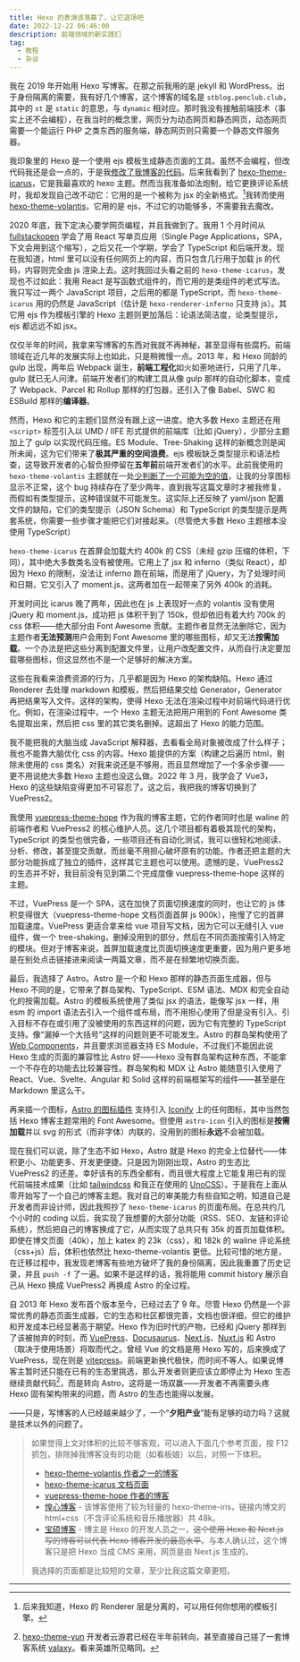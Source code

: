 ```yaml
---
title: Hexo 的表演该落幕了，让它退场吧
date: 2022-12-22 06:46:00
description: 前端领域的新实践们
tag:
  - 教程
  - 杂谈
---
```



我在 2019 年开始用 Hexo 写博客。在那之前我用的是 jekyll 和 WordPress。出于身份隔离的需要，我有好几个博客，这个博客的域名是 `stblog.penclub.club`，其中的 `st` 是 `static` 的意思，与 `dynamic` 相对应。那时我没有接触前端技术（事实上还不会编程），在我当时的概念里，网页分为动态网页和静态网页，动态网页需要一个能运行 PHP 之类东西的服务端，静态网页则只需要一个静态文件服务器。

我印象里的 Hexo 是一个使用 ejs 模板生成静态页面的工具。虽然不会编程，但改代码我还是会一点的，于是我[修改了我博客的代码](/posts/Sakura/)。后来我看到了 [hexo-theme-icarus](https://github.com/ppoffice/hexo-theme-icarus)，它是我最喜欢的 hexo 主题。然而当我准备如法炮制，给它更换评论系统时，我却发现自己改不动它：它用的是一个被称为 jsx 的全新格式。[^1]我转而使用 [hexo-theme-volantis](https://github.com/volantis-x/hexo-theme-volantis)，它用的是 ejs，不过它的功能够多，不需要我去魔改。

2020 年底，我下定决心要学网页编程，并且我做到了。我用 1 个月时间从 [fullstackopen](https://fullstackopen.com/zh/) 学会了用 React 写单页应用（Single Page Applications，SPA，下文会用到这个缩写），之后又花一个学期，学会了 TypeScript 和后端开发。现在我知道，html 里可以没有任何网页上的内容，而只包含几行用于加载 js 的代码，内容则完全由 js 渲染上去。这时我回过头看之前的 `hexo-theme-icarus`，发现也不过如此：我用 React 是写函数式组件的，而它用的是类组件的老式写法。我只写过一两个 JavaScript 项目，之后用的都是 TypeScript，而 `hexo-theme-icarus` 用的仍然是 JavaScript（估计是 `hexo-renderer-inferno` 只支持 js）。其它用 ejs 作为模板引擎的 Hexo 主题则更加落后：论语法简洁度，论类型提示，ejs 都远远不如 jsx。

仅仅半年的时间，我拿来写博客的东西对我就不再神秘，甚至显得有些腐朽。前端领域在近几年的发展实际上也如此，只是稍微慢一点。2013 年，和 Hexo 同龄的 gulp 出现，两年后 Webpack 诞生，**前端工程化**如火如荼地进行，只用了几年，gulp 就已无人问津。前端开发者们的构建工具从像 gulp 那样的自动化脚本，变成了 Webpack、Parcel 和 Rollup 那样的打包器，还引入了像 Babel、SWC 和 ESBuild 那样的**编译器**。

然而，Hexo 和它的主题们显然没有跟上这一进度。绝大多数 Hexo 主题还在用 `<script>` 标签引入以 UMD / IIFE 形式提供的前端库（比如 jQuery），少部分主题加上了 gulp 以实现代码压缩。ES Module、Tree-Shaking 这样的新概念则是闻所未闻，这为它们带来了**极其严重的空间浪费**。ejs 模板缺乏类型提示和语法检查，这导致开发者的心智负担停留在**五年前**前端开发者们的水平。此前我使用的 `hexo-theme-volantis` 主题就在一处[少判断了一个可能为空的值](https://github.com/volantis-x/hexo-theme-volantis/pull/840/commits/9c31e498a550a6ce10183bb0599fd7dd57a318aa)，让我的分享图标显示不正常，这个 bug 持续存在了至少两年，直到我写这篇文章时才被我修复，而假如有类型提示，这种错误就不可能发生。这实际上还反映了 yaml/json 配置文件的缺陷，它们的类型提示（JSON Schema）和 TypeScript 的类型提示是两套系统，你需要一些步骤才能把它们对接起来。（尽管绝大多数 Hexo 主题根本没使用 TypeScript）

`hexo-theme-icarus` 在首屏会加载大约 400k 的 CSS（未经 gzip 压缩的体积，下同），其中绝大多数类名没有被使用。它用上了 jsx 和 inferno（类似 React），却因为 Hexo 的限制，没法让 inferno 跑在前端，而是用了 jQuery，为了处理时间和日期，它又引入了 moment.js，这两者加在一起带来了另外 400k 的消耗。

开发时间比 icarus 晚了两年，因此也在 js 上表现好一点的 volantis 没有使用 jQuery 和 moment.js，成功把 js 体积干到了 150k，但却依旧有着大约 700k 的 css 体积——绝大部分由 Font Awesome 贡献。主题作者显然无法删除它，因为主题作者**无法预测**用户会用到 Font Awesome 里的哪些图标，却又无法**按需加载**。一个办法是把这些分离到配置文件里，让用户改配置文件，从而自行决定要加载哪些图标，但这显然也不是一个足够好的解决方案。

这些在我看来浪费资源的行为，几乎都是因为 Hexo 的架构缺陷。Hexo 通过 Renderer 去处理 markdown 和模板，然后把结果交给 Generator，Generator 再把结果写入文件。这样的架构，使得 Hexo 无法在渲染过程中对前端代码进行优化。例如，在渲染过程中，一个 Hexo 主题无法把用户用到的 Font Awesome 类名提取出来，然后把 css 里的其它类名删掉。这超出了 Hexo 的能力范围。

我不能把我的大脑当成 JavaScript 解释器，去看看全局对象被改成了什么样子；我也不能靠大脑优化 css 的内容。Hexo 能提供的方案（构建之后遍历 html，剔除未使用的 css 类名）对我来说还是不够用，而且显然增加了一个多余步骤——更不用说绝大多数 Hexo 主题也没这么做。2022 年 3 月，我学会了 Vue3，Hexo 的这些缺陷变得更加不可容忍了。这之后，我把我的博客切换到了 VuePress2。

我使用 [vuepress-theme-hope](https://github.com/vuepress-theme-hope/vuepress-theme-hope) 作为我的博客主题，它的作者同时也是 waline 的前端作者和 VuePress2 的核心维护人员。这几个项目都有着极其现代的架构，TypeScript 的类型也很完备，一些项目还有自动化测试，我可以很轻松地阅读、分析、修改，甚至提交贡献，而丝毫不用担心破坏原有的功能。作者还把主题的大部分功能拆成了独立的插件，这样其它主题也可以使用。遗憾的是，VuePress2 的生态并不好，我目前没有见到第二个完成度像 vuepress-theme-hope 这样的主题。

不过，VuePress 是一个 SPA，这在加快了页面切换速度的同时，也让它的 js 体积变得很大（vuepress-theme-hope 文档页面首屏 js 900k），拖慢了它的首屏加载速度。VuePress 更适合拿来给 vue 项目写文档，因为它可以无缝引入 vue 组件，做一个 tree-shaking，删掉没用到的部分，然后在不同页面按需引入特定的模块。但对于博客来说，首屏加载速度比页面切换速度更重要，因为用户更多地是在别处点击链接进来阅读一两篇文章，而不是在频繁地切换页面。

最后，我选择了 Astro。Astro 是一个和 Hexo 那样的静态页面生成器，但与 Hexo 不同的是，它带来了群岛架构、TypeScript、ESM 语法、MDX 和完全自动化的按需加载。Astro 的模板系统使用了类似 jsx 的语法，能像写 jsx 一样，用 esm 的 import 语法去引入一个组件或布局，而不用担心使用了但是没有引入、引入目标不存在或引用了没被使用的东西这样的问题，因为它有完整的 TypeScript 支持。像“漏掉一个大括号”这样的问题则更不可能发生。Astro 的群岛架构使用了 [Web Components](https://developer.mozilla.org/zh-CN/docs/Web/Web_Components)，并且要求浏览器支持 ES Module，不过我们不能因此说 Hexo 生成的页面的兼容性比 Astro 好——Hexo 没有群岛架构这种东西，不能拿一个不存在的功能去比较兼容性。群岛架构和 MDX 让 Astro 能随意引入使用了 React、Vue、Svelte、Angular 和 Solid 这样的前端框架写的组件——甚至是在 Markdown 里这么干。

<ShowCase client:load />

再来插一个图标<Icon name="fa:github" size={16} class="inline-block" />，[Astro 的图标插件](https://github.com/natemoo-re/astro-icon) 支持引入 [Iconify](https://iconify.design/) 上的任何图标，其中当然包括 Hexo 博客主题常用的 Font Awesome。但使用 `astro-icon` 引入的图标是**按需加载**并以 svg 的形式（而非字体）内联的，没用到的图标**永远**不会被加载。

现在我们可以说，除了生态不如 Hexo，Astro 就是 Hexo 的完全上位替代——体积更小、功能更多、开发更便捷。只是因为刚刚出现，Astro 的生态比 VuePress2 的还差。幸好该有的东西全都有，而且很大程度上它能复用已有的现代前端技术成果（比如 [tailwindcss](https://tailwindcss.com) 和我正在使用的 [UnoCSS](https://github.com/unocss/unocss)）。于是我在上面从零开始写了一个自己的博客主题。我对自己的审美能力有些自知之明，知道自己是开发者而非设计师，因此我照抄了 `hexo-theme-icarus` 的页面布局。在总共约几个小时的 coding 以后，我实现了我想要的大部分功能（RSS、SEO、友链和评论系统），然后把自己的博客换成了它，从而实现了总共只有 35k 的首页加载体积。即使在博文页面（40k），加上 katex 的 23k（css），和 182k 的 waline 评论系统（css+js）后，体积也依然比 hexo-theme-volantis 更低。比较可惜的地方是，在迁移过程中，我发现老博客有些地方破坏了我的身份隔离，因此我重置了历史记录，并且 `push -f` 了一遍。如果不是这样的话，我将能用 commit history 展示自己从 Hexo 换成 VuePress2 再换成 Astro 的全过程。

自 2013 年 Hexo 发布首个版本至今，已经过去了 9 年。尽管 Hexo 仍然是一个非常优秀的静态页面生成器，它的生态和社区都很完善，文档也很详细，但它的维护和开发成本已经显著高于期望。Hexo 作为旧时代的产物，已经和 jQuery 那样到了该被抛弃的时刻，而 [VuePress](https://github.com/vuepress/vuepress-next)、[Docusaurus](https://docusaurus.io/)、[Next.js](https://nextjs.org/)、[Nuxt.js](https://nuxt.com/) 和 Astro（取决于使用场景）将取而代之。曾经 Vue 的文档是用 Hexo 写的，后来换成了 VuePress，现在则是 [vitepress](https://vitepress.vuejs.org/)。前端更新换代极快，而时间不等人。如果说博客主暂时还只能在已有的生态里挑选，那么开发者则更应该立即停止为 Hexo 生态继续贡献代码[^2]，而是转向 Astro，这将是一场双赢——开发者不再需要头疼 Hexo 固有架构带来的问题，而 Astro 的生态也能得以发展。

——只是，写博客的人已经越来越少了，一个“**夕阳产业**”能有足够的动力吗？这就是技术以外的问题了。

> 如果觉得上文对体积的比较不够客观，可以进入下面几个参考页面，按 F12 抓包，排除掉我博客没有的功能（如看板娘）以后，对照一下体积。
>
> - [hexo-theme-volantis 作者之一的博客](https://blog.mhuig.top/p/2f345bb/)
> - [hexo-theme-icarus 文档页面](https://ppoffice.github.io/hexo-theme-icarus/uncategorized/upgrade-guide/)
> - [vuepress-theme-hope 作者的博客](https://mrhope.site/code/node-js/cjs.html)
> - [惶心博客](https://huangxin.dev/past-stories/life-shadows) - 该博客使用了较为轻量的 hexo-theme-iris，链接内博文的 html+css（不含评论系统和音乐播放器）共 48k。
> - [宝硕博客](https://blog.baoshuo.ren/post/oierdb-ng/) - 博主是 Hexo 的开发人员之一，~~这个使用 Hexo 和 Next.js 写的博客可以代表 Hexo 博客开发的最高水平~~。与本人确认过，这个博客只是把 Hexo 当成 CMS 来用，网页是由 Next.js 生成的。
>
> 我选择的页面都是比较短的文章，至少比我这篇文章更短。

---

[^1]: 后来我知道，Hexo 的 Renderer 层是分离的，可以用任何你想用的模板引擎。
[^2]: [hexo-theme-yun](https://github.com/YunYouJun/hexo-theme-yun) 开发者云游君已经在半年前转向，甚至直接自己搓了一套博客系统 [valaxy](https://github.com/YunYouJun/valaxy)。看来英雄所见略同。
